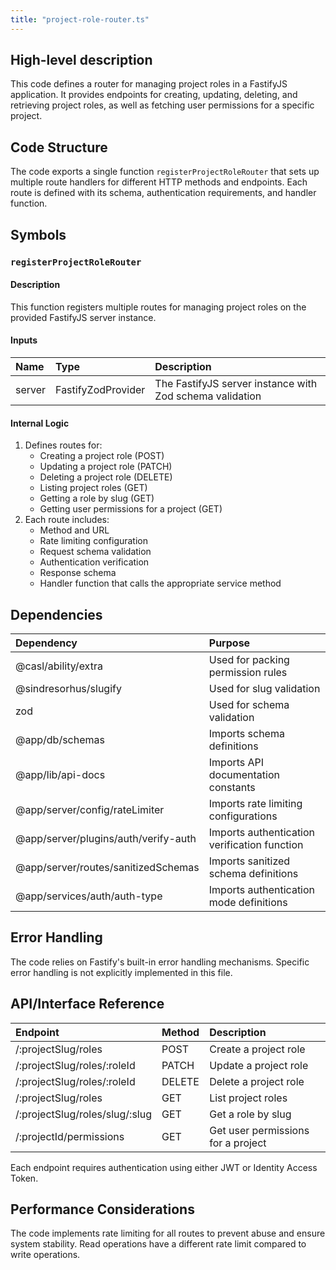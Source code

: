 ```yaml
---
title: "project-role-router.ts"
---
```


## High-level description
This code defines a router for managing project roles in a FastifyJS application. It provides endpoints for creating, updating, deleting, and retrieving project roles, as well as fetching user permissions for a specific project.

## Code Structure
The code exports a single function `registerProjectRoleRouter` that sets up multiple route handlers for different HTTP methods and endpoints. Each route is defined with its schema, authentication requirements, and handler function.

## Symbols

### `registerProjectRoleRouter`
#### Description
This function registers multiple routes for managing project roles on the provided FastifyJS server instance.

#### Inputs
| Name | Type | Description |
|:-----|:-----|:------------|
| server | FastifyZodProvider | The FastifyJS server instance with Zod schema validation |

#### Internal Logic
1. Defines routes for:
   - Creating a project role (POST)
   - Updating a project role (PATCH)
   - Deleting a project role (DELETE)
   - Listing project roles (GET)
   - Getting a role by slug (GET)
   - Getting user permissions for a project (GET)
2. Each route includes:
   - Method and URL
   - Rate limiting configuration
   - Request schema validation
   - Authentication verification
   - Response schema
   - Handler function that calls the appropriate service method

## Dependencies
| Dependency | Purpose |
|:-----------|:--------|
| @casl/ability/extra | Used for packing permission rules |
| @sindresorhus/slugify | Used for slug validation |
| zod | Used for schema validation |
| @app/db/schemas | Imports schema definitions |
| @app/lib/api-docs | Imports API documentation constants |
| @app/server/config/rateLimiter | Imports rate limiting configurations |
| @app/server/plugins/auth/verify-auth | Imports authentication verification function |
| @app/server/routes/sanitizedSchemas | Imports sanitized schema definitions |
| @app/services/auth/auth-type | Imports authentication mode definitions |

## Error Handling
The code relies on Fastify's built-in error handling mechanisms. Specific error handling is not explicitly implemented in this file.

## API/Interface Reference
| Endpoint | Method | Description |
|:---------|:-------|:------------|
| /:projectSlug/roles | POST | Create a project role |
| /:projectSlug/roles/:roleId | PATCH | Update a project role |
| /:projectSlug/roles/:roleId | DELETE | Delete a project role |
| /:projectSlug/roles | GET | List project roles |
| /:projectSlug/roles/slug/:slug | GET | Get a role by slug |
| /:projectId/permissions | GET | Get user permissions for a project |

Each endpoint requires authentication using either JWT or Identity Access Token.

## Performance Considerations
The code implements rate limiting for all routes to prevent abuse and ensure system stability. Read operations have a different rate limit compared to write operations.